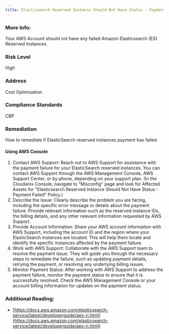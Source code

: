 ```yaml
---
title: Elasticsearch Reserved Instance Should Not Have Status - Payment Failed
---
```


### More Info:

Your AWS Account should not have any failed Amazon Elasticsearch (ES) Reserved Instances.

### Risk Level

High

### Address

Cost Optimisation

### Compliance Standards

CBP

### Remediation

How to remediate if ElasticSearch reserved instances payment has failed

#### Using AWS Console

1. Contact AWS Support: Reach out to AWS Support for assistance with the payment failure for your ElasticSearch reserved instances. You can contact AWS Support through the AWS Management Console, AWS Support Center, or by phone, depending on your support plan.
   (In the Cloudanix Console, navigate to "Misconfig" page and look for Affected Assets for "Elasticsearch Reserved Instance Should Not Have Status - Payment Failed" Policy.)
2. Describe the Issue: Clearly describe the problem you are facing, including the specific error message or details about the payment failure. Provide relevant information such as the reserved instance IDs, the billing details, and any other relevant information requested by AWS Support.
3. Provide Account Information: Share your AWS account information with AWS Support, including the account ID and the region where your ElasticSearch instances are located. This will help them locate and identify the specific instances affected by the payment failure.
4. Work with AWS Support: Collaborate with the AWS Support team to resolve the payment issue. They will guide you through the necessary steps to remediate the failure, such as updating payment details, retrying the payment, or resolving any underlying billing issues.
5. Monitor Payment Status: After working with AWS Support to address the payment failure, monitor the payment status to ensure that it is successfully resolved. Check the AWS Management Console or your account billing information for updates on the payment status.

### Additional Reading:

- [https://docs.aws.amazon.com/elasticsearch-service/latest/developerguide/aes-ri.html](https://docs.aws.amazon.com/elasticsearch-service/latest/developerguide/aes-ri.html)
